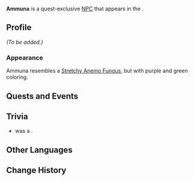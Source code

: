 {{Stub|Add image}}
{{Meta
<!-- Remove this template after adding the missing info -->
|missing_NPC_profile  = yes
}}
{{Character Infobox
|type             = Quest NPC
|group            = Fungus NPCs
|image            = NPC Ammuna.png
|realname         = <!-- Optional, if different from in-game name -->
|deceased         = <!-- Past (for deceased prior to events of the game) or free response -->
|region           = Sumeru
|location         = Natlan
|affiliation      = 
|title            = 

|ancestry         = <!-- Clan/family -->
|father           = 
|mother           = 
|spouse           = 
|sibling          = 
|child            = 
|relative         = 

|voiceEN          = 
|voiceCN          = 
|voiceJP          = 
|dialoguereward   = 
}}
'''Ammuna''' is a quest-exclusive [[NPC]] that appears in the {{Quest|Sage Supreme}}.

==Profile==
''(To be added.)''

===Appearance===
Ammuna resembles a [[Stretchy Anemo Fungus]], but with purple and green coloring.

==Quests and Events==
{{Quests and Events}}
<!--
==Gallery==
-->
==Trivia==
*{{w|Ammuna }} was a {{w|List of Hittite kings|King of the Hittites}}.

==Other Languages==
{{Other Languages|default_hidden=1
|en      = Ammuna
|zhs     = 阿蘑娜
|zhs_rm  = 
|zht     = 阿蘑娜
|zht_rm  = 
|ja      = アムナ
|ja_rm   = 
|ko      = 포자롱
|es      = Ammuna
|fr      = Ammuna
|ru      = Амуна
|th      = 
|vi      = Ammuna
|de      = Ammuna
|id      = Ammuna
|pt      = Ammuna
|tr      = Ammuna
|it      = Ammuna
}}

==Change History==
{{Change History|5.5}}
<!--
==References==
{{Reflist}}
-->